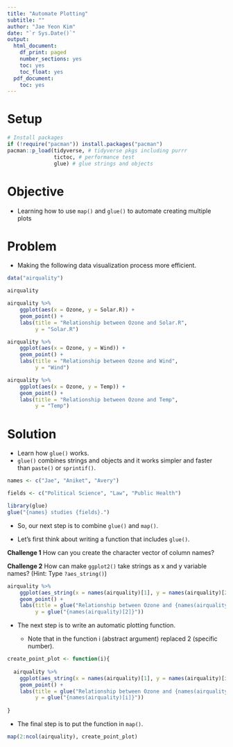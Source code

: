 ```yaml
---
title: "Automate Plotting"
subtitle: ""
author: "Jae Yeon Kim"
date: "`r Sys.Date()`"
output:
  html_document:
    df_print: paged
    number_sections: yes
    toc: yes
    toc_float: yes
  pdf_document:
    toc: yes
---
```


# Setup 

```r
# Install packages 
if (!require("pacman")) install.packages("pacman")
pacman::p_load(tidyverse, # tidyverse pkgs including purrr
               tictoc, # performance test 
               glue) # glue strings and objects 
```

# Objective 

- Learning how to use `map()` and `glue()` to automate creating multiple plots

# Problem 

- Making the following data visualization process more efficient. 

```r
data("airquality")

airquality
```


```r
airquality %>%
    ggplot(aes(x = Ozone, y = Solar.R)) +
    geom_point() +
    labs(title = "Relationship between Ozone and Solar.R",
         y = "Solar.R")

airquality %>%
    ggplot(aes(x = Ozone, y = Wind)) +
    geom_point() +
    labs(title = "Relationship between Ozone and Wind",
         y = "Wind")

airquality %>%
    ggplot(aes(x = Ozone, y = Temp)) +
    geom_point() +
    labs(title = "Relationship between Ozone and Temp",
         y = "Temp")
```

# Solution 

- Learn how `glue()` works. 
- `glue()` combines strings and objects and it works simpler and faster than `paste()` or `sprintif()`.

```r

names <- c("Jae", "Aniket", "Avery")

fields <- c("Political Science", "Law", "Public Health")

library(glue)
glue("{names} studies {fields}.")

```

- So, our next step is to combine `glue()` and `map()`. 

- Let's first think about writing a function that includes `glue()`.

**Challenge 1**
How can you create the character vector of column names? 

**Challenge 2**
How can make `ggplot2()` take strings as x and y variable names? (Hint: Type `?aes_string()`) 

```r

airquality %>%
    ggplot(aes_string(x = names(airquality)[1], y = names(airquality)[2])) +
    geom_point() +
    labs(title = glue("Relationship between Ozone and {names(airquality)[2]}"),
         y = glue("{names(airquality)[2]}"))

```

- The next step is to write an automatic plotting function. 

    - Note that in the function i (abstract argument) replaced 2 (specific number). 

```r

create_point_plot <- function(i){
  
  airquality %>%
    ggplot(aes_string(x = names(airquality)[1], y = names(airquality)[i])) +
    geom_point() +
    labs(title = glue("Relationship between Ozone and {names(airquality)[i]}"),
         y = glue("{names(airquality)[i]}"))
  
}

```

- The final step is to put the function in `map()`.

```r

map(2:ncol(airquality), create_point_plot)

```
